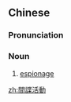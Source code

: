 {{also|间谍活动}}
==Chinese==
{{zh-forms|s=间谍活动|type=22}}

===Pronunciation===
{{zh-pron
|m=jiàndié huódòng
|c=gaan3 dip6 wut6 dung6
|cat=n
}}

===Noun===
{{zh-noun}}

# [[espionage]]
#: {{zh-x|商業 間諜活動|industrial '''espionage'''}}

[[zh:間諜活動]]